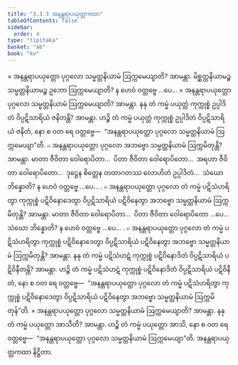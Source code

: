 ```yaml
---
title: "3.3.3 အနန္တရာပယုတ္တကထာ"
tableOfContents: false
sidebar:
  order: 4
type: "tipitaka"
basket: "ab"
book: "kv"
---
```



<DynamicBreadcrumb />

<Division number="660" book="kv">

<Paragraph number="2150" book="kv">
× အနန္တရာပယုတ္တော ပုဂ္ဂလော သမ္မတ္တနိယာမံ ဩက္ကမေယျာတိ? အာမန္တာ. မိစ္ဆတ္တနိယာမဉ္စ သမ္မတ္တနိယာမဉ္စ ဥဘော ဩက္ကမေယျာတိ? န ဟေဝံ ဝတ္တဗ္ဗေ …ပေ…
</Paragraph>

<Paragraph number="2151" book="kv">
× အနန္တရာပယုတ္တော ပုဂ္ဂလော သမ္မတ္တနိယာမံ ဩက္ကမေယျာတိ? အာမန္တာ. နနု တံ ကမ္မံ ပယုတ္တံ ကုက္ကုစ္စံ ဥပ္ပါဒိတံ ဝိပ္ပဋိသာရိယံ ဇနိတန္တိ? အာမန္တာ. ဟဉ္စိ တံ ကမ္မံ ပယုတ္တံ ကုက္ကုစ္စံ ဥပ္ပါဒိတံ ဝိပ္ပဋိသာရိယံ ဇနိတံ, နော စ ဝတ ရေ ဝတ္တဗ္ဗေ—  “အနန္တရာပယုတ္တော ပုဂ္ဂလော သမ္မတ္တနိယာမံ ဩက္ကမေယျာ”တိ.
</Paragraph>

</Division>
<Division number="661" book="kv">

<Paragraph number="2152" book="kv">
๐ အနန္တရာပယုတ္တော ပုဂ္ဂလော အဘဗ္ဗော သမ္မတ္တနိယာမံ ဩက္ကမိတုန္တိ? အာမန္တာ. မာတာ ဇီဝိတာ ဝေါရောပိတာ…  ပိတာ ဇီဝိတာ ဝေါရောပိတော…  အရဟာ ဇီဝိတာ ဝေါရောပိတော…  ဒုဋ္ဌေန စိတ္တေန တထာဂတဿ လောဟိတံ ဥပ္ပါဒိတံ…  သံဃော ဘိန္နောတိ? န ဟေဝံ ဝတ္တဗ္ဗေ …ပေ… .
</Paragraph>

<Paragraph number="2153" book="kv">
๐ အနန္တရာပယုတ္တော ပုဂ္ဂလော တံ ကမ္မံ ပဋိသံဟရိတွာ ကုက္ကုစ္စံ ပဋိဝိနောဒေတွာ ဝိပ္ပဋိသာရိယံ ပဋိဝိနေတွာ အဘဗ္ဗော သမ္မတ္တနိယာမံ ဩက္ကမိတုန္တိ? အာမန္တာ. မာတာ ဇီဝိတာ ဝေါရောပိတာ…  ပိတာ ဇီဝိတာ ဝေါရောပိတော …ပေ…  သံဃော ဘိန္နောတိ? န ဟေဝံ ဝတ္တဗ္ဗေ …ပေ… .
</Paragraph>

<Paragraph number="2154" book="kv">
๐ အနန္တရာပယုတ္တော ပုဂ္ဂလော တံ ကမ္မံ ပဋိသံဟရိတွာ ကုက္ကုစ္စံ ပဋိဝိနောဒေတွာ ဝိပ္ပဋိသာရိယံ ပဋိဝိနေတွာ အဘဗ္ဗော သမ္မတ္တနိယာမံ ဩက္ကမိတုန္တိ? အာမန္တာ. နနု တံ ကမ္မံ ပဋိသံဟဋံ ကုက္ကုစ္စံ ပဋိဝိနောဒိတံ ဝိပ္ပဋိသာရိယံ ပဋိဝိနီတန္တိ? အာမန္တာ. ဟဉ္စိ တံ ကမ္မံ ပဋိသံဟဋံ ကုက္ကုစ္စံ ပဋိဝိနောဒိတံ ဝိပ္ပဋိသာရိယံ ပဋိဝိနီတံ, နော စ ဝတ ရေ ဝတ္တဗ္ဗေ—  “အနန္တရာပယုတ္တော ပုဂ္ဂလော တံ ကမ္မံ ပဋိသံဟရိတွာ ကုက္ကုစ္စံ ပဋိဝိနောဒေတွာ ဝိပ္ပဋိသာရိယံ ပဋိဝိနေတွာ အဘဗ္ဗော သမ္မတ္တနိယာမံ ဩက္ကမိတုန်”တိ.
</Paragraph>

</Division>
<Division number="662" book="kv">

<Paragraph number="2155" book="kv">
× အနန္တရာပယုတ္တော ပုဂ္ဂလော သမ္မတ္တနိယာမံ ဩက္ကမေယျာတိ? အာမန္တာ. နနု တံ ကမ္မံ ပယုတ္တော အာသီတိ? အာမန္တာ. ဟဉ္စိ တံ ကမ္မံ ပယုတ္တော အာသိ, နော စ ဝတ ရေ ဝတ္တဗ္ဗေ—  “အနန္တရာပယုတ္တော ပုဂ္ဂလော သမ္မတ္တနိယာမံ ဩက္ကမေယျာ”တိ.

</Paragraph>
</Division>

<Paragraph number="2156" type="center" book="kv">
အနန္တရာပယုတ္တကထာ နိဋ္ဌိတာ.
</Paragraph>